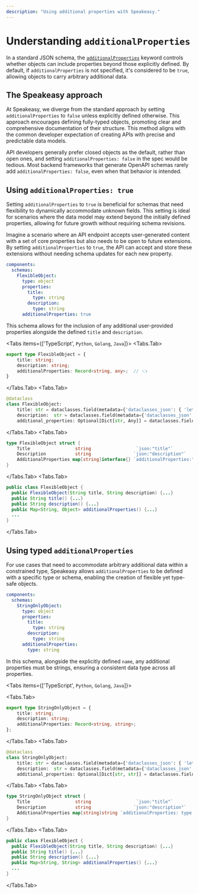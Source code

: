 ```yaml
---
description: "Using additional properties with Speakeasy."
---
```




# Understanding `additionalProperties`

In a standard JSON schema, the [`additionalProperties`](https://json-schema.org/understanding-json-schema/reference/object#additional-properties) keyword controls whether objects can include properties beyond those explicitly defined. By default, if `additionalProperties` is not specified, it's considered to be `true`, allowing objects to carry arbitrary additional data.

## The Speakeasy approach

At Speakeasy, we diverge from the standard approach by setting `additionalProperties` to `false` unless explicitly defined otherwise. This approach encourages defining fully-typed objects, promoting clear and comprehensive documentation of their structure. This method aligns with the common developer expectation of creating APIs with precise and predictable data models.

API developers generally prefer closed objects as the default, rather than open ones, and setting `additionalProperties: false` in the spec would be tedious. Most backend frameworks that generate OpenAPI schemas rarely add `additionalProperties: false`, even when that behavior is intended.

## Using `additionalProperties: true`

Setting `additionalProperties` to `true` is beneficial for schemas that need flexibility to dynamically accommodate unknown fields. This setting is ideal for scenarios where the data model may extend beyond the initially defined properties, allowing for future growth without requiring schema revisions.

Imagine a scenario where an API endpoint accepts user-generated content with a set of core properties but also needs to be open to future extensions. By setting `additionalProperties` to `true`, the API can accept and store these extensions without needing schema updates for each new property.

```yaml openapi.yaml
components:
  schemas:
    FlexibleObject:
      type: object
      properties:
        title:
          type: string
        description:
          type: string
      additionalProperties: true
```

This schema allows for the inclusion of any additional user-provided properties alongside the defined `title` and `description`.

<Tabs items={['TypeScript', `Python`, `Golang`, `Java`]}>
<Tabs.Tab>
```typescript Typescript
export type FlexibleObject = {
    title: string;
    description: string;
    additionalProperties: Record<string, any>;  // 👈 
}

````
</Tabs.Tab>
<Tabs.Tab>
```python Python
@dataclass
class FlexibleObject:
    title: str = dataclasses.field(metadata={'dataclasses_json': { 'letter_case': utils.get_field_name('title') }})
    description:  str = dataclasses.field(metadata={'dataclasses_json': { 'letter_case': utils.get_field_name('description') }})
    additional_properties: Optional[Dict[str, Any]] = dataclasses.field(default=None, metadata={'dataclasses_json': { 'exclude': lambda f: f is None }}) // 👈 

````

</Tabs.Tab>
<Tabs.Tab>
```go Go 
type FlexibleObject struct {
	Title                 string                 `json:"title"`
	Description           string                `json:"description"`
	AdditionalProperties map[string]interface{} `additionalProperties:"true" json:"-"`// 👈 
}
```
</Tabs.Tab>
<Tabs.Tab>
```java Java
public class FlexibleObject {
  public FlexibleObject(String title, String description) {...}
  public String title() {...}
  public String description() {...}
  public Map<String, Object> additionalProperties() {...}
  ...
}
```
</Tabs.Tab>
</Tabs>

## Using typed `additionalProperties`

For use cases that need to accommodate arbitrary additional data within a constrained type, Speakeasy allows `additionalProperties` to be defined with a specific type or schema, enabling the creation of flexible yet type-safe objects.

```yaml openapi.yaml
components:
  schemas:
    StringOnlyObject:
      type: object
      properties:
        title:
          type: string
        description:
          type: string
      additionalProperties:
        type: string
```

In this schema, alongside the explicitly defined `name`, any additional properties must be strings, ensuring a consistent data type across all properties.

<Tabs items={['TypeScript', `Python`, `Golang`, `Java`]}>

<Tabs.Tab>
```typescript Typescript
export type StringOnlyObject = {
    title: string;
    description: string;
    additionalProperties: Record<string, string>;
};

````
</Tabs.Tab>
<Tabs.Tab>
```python Python
@dataclass
class StringOnlyObject:
    title: str = dataclasses.field(metadata={'dataclasses_json': { 'letter_case': utils.get_field_name('title') }})
    description:  str = dataclasses.field(metadata={'dataclasses_json': { 'letter_case': utils.get_field_name('description') }})
    additional_properties: Optional[Dict[str, str]] = dataclasses.field(default=None, metadata={'dataclasses_json': { 'exclude': lambda f: f is None }})

````

</Tabs.Tab>
<Tabs.Tab>
```go Go 
type StringOnlyObject struct {
	Title                 string                 `json:"title"`
	Description           string                `json:"description"`
	AdditionalProperties map[string]string `additionalProperties: type: string json:"-"`
}
```
</Tabs.Tab>
<Tabs.Tab>
```java Java
public class FlexibleObject {
  public FlexibleObject(String title, String description) {...}
  public String title() {...}
  public String description() {...}
  public Map<String, String> additionalProperties() {...}
  ...
}
```
</Tabs.Tab>
</Tabs>
